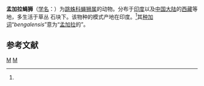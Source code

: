 {{Speciesbox
| taxon = Marpissa bengalensis
| binomial_authority = (Tikader, 1975)<ref name='id14750'>{{cite web| url =http://www.bioinfo.cn/db05/BjdwSpecies.php?action=view&id=14750| title =孟加拉蝇狮| work =《中国动物物种编目数据库》| publisher =中国科学院微生物研究所| author =中国科学院动物研究所| accessdate =2009-04-28| deadurl =yes| archiveurl =https://web.archive.org/web/20160305104100/http://www.bioinfo.cn/db05/BjdwSpecies.php?action=view&id=14750| archivedate =2016-03-05}}</ref>
}}

'''孟加拉蝇狮'''（[[学名|学名]]：{{lang|la|''Marpissa bengalensis''}}）为[[跳蛛科|跳蛛科]][[蝇狮属|蝇狮属]]的动物。分布于[[印度|印度]]以及[[中国大陆|中国大陆]]的[[西藏|西藏]]等地，多生活于草丛 石块下。该物种的模式产地在印度。<ref name='id14750'/>其[[种加词|种加词]]“''bengalensis ''”意为“[[孟加拉|孟加拉]]的”。

== 参考文献 ==
{{reflist}}

{{taxonbar}}
[[Category:_1975年描述的动物|M]]
[[Category:蝇狮属|M]]